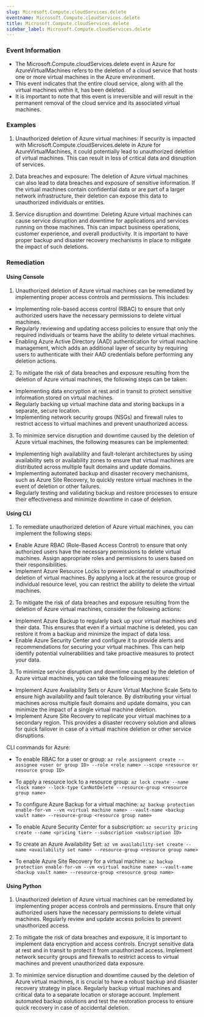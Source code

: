 ```yaml
--- 
slug: Microsoft.Compute.cloudServices.delete
eventname: Microsoft.Compute.cloudServices.delete
title: Microsoft.Compute.cloudServices.delete
sidebar_label: Microsoft.Compute.cloudServices.delete
---
```

                       
### Event Information

- The Microsoft.Compute.cloudServices.delete event in Azure for AzureVirtualMachines refers to the deletion of a cloud service that hosts one or more virtual machines in the Azure environment.
- This event indicates that the entire cloud service, along with all the virtual machines within it, has been deleted.
- It is important to note that this event is irreversible and will result in the permanent removal of the cloud service and its associated virtual machines.


### Examples

1. Unauthorized deletion of Azure virtual machines: If security is impacted with Microsoft.Compute.cloudServices.delete in Azure for AzureVirtualMachines, it could potentially lead to unauthorized deletion of virtual machines. This can result in loss of critical data and disruption of services.

2. Data breaches and exposure: The deletion of Azure virtual machines can also lead to data breaches and exposure of sensitive information. If the virtual machines contain confidential data or are part of a larger network infrastructure, their deletion can expose this data to unauthorized individuals or entities.

3. Service disruption and downtime: Deleting Azure virtual machines can cause service disruption and downtime for applications and services running on those machines. This can impact business operations, customer experience, and overall productivity. It is important to have proper backup and disaster recovery mechanisms in place to mitigate the impact of such deletions.

### Remediation

#### Using Console

1. Unauthorized deletion of Azure virtual machines can be remediated by implementing proper access controls and permissions. This includes:

- Implementing role-based access control (RBAC) to ensure that only authorized users have the necessary permissions to delete virtual machines.
- Regularly reviewing and updating access policies to ensure that only the required individuals or teams have the ability to delete virtual machines.
- Enabling Azure Active Directory (AAD) authentication for virtual machine management, which adds an additional layer of security by requiring users to authenticate with their AAD credentials before performing any deletion actions.

2. To mitigate the risk of data breaches and exposure resulting from the deletion of Azure virtual machines, the following steps can be taken:

- Implementing data encryption at rest and in transit to protect sensitive information stored on virtual machines.
- Regularly backing up virtual machine data and storing backups in a separate, secure location.
- Implementing network security groups (NSGs) and firewall rules to restrict access to virtual machines and prevent unauthorized access.

3. To minimize service disruption and downtime caused by the deletion of Azure virtual machines, the following measures can be implemented:

- Implementing high availability and fault-tolerant architectures by using availability sets or availability zones to ensure that virtual machines are distributed across multiple fault domains and update domains.
- Implementing automated backup and disaster recovery mechanisms, such as Azure Site Recovery, to quickly restore virtual machines in the event of deletion or other failures.
- Regularly testing and validating backup and restore processes to ensure their effectiveness and minimize downtime in case of deletion.

#### Using CLI

1. To remediate unauthorized deletion of Azure virtual machines, you can implement the following steps:

- Enable Azure RBAC (Role-Based Access Control) to ensure that only authorized users have the necessary permissions to delete virtual machines. Assign appropriate roles and permissions to users based on their responsibilities.
- Implement Azure Resource Locks to prevent accidental or unauthorized deletion of virtual machines. By applying a lock at the resource group or individual resource level, you can restrict the ability to delete the virtual machines.

2. To mitigate the risk of data breaches and exposure resulting from the deletion of Azure virtual machines, consider the following actions:

- Implement Azure Backup to regularly back up your virtual machines and their data. This ensures that even if a virtual machine is deleted, you can restore it from a backup and minimize the impact of data loss.
- Enable Azure Security Center and configure it to provide alerts and recommendations for securing your virtual machines. This can help identify potential vulnerabilities and take proactive measures to protect your data.

3. To minimize service disruption and downtime caused by the deletion of Azure virtual machines, you can take the following measures:

- Implement Azure Availability Sets or Azure Virtual Machine Scale Sets to ensure high availability and fault tolerance. By distributing your virtual machines across multiple fault domains and update domains, you can minimize the impact of a single virtual machine deletion.
- Implement Azure Site Recovery to replicate your virtual machines to a secondary region. This provides a disaster recovery solution and allows for quick failover in case of a virtual machine deletion or other service disruptions.

CLI commands for Azure:

- To enable RBAC for a user or group:
  `az role assignment create --assignee <user or group ID> --role <role name> --scope <resource or resource group ID>`

- To apply a resource lock to a resource group:
  `az lock create --name <lock name> --lock-type CanNotDelete --resource-group <resource group name>`

- To configure Azure Backup for a virtual machine:
  `az backup protection enable-for-vm --vm <virtual machine name> --vault-name <backup vault name> --resource-group <resource group name>`

- To enable Azure Security Center for a subscription:
  `az security pricing create --name <pricing tier> --subscription <subscription ID>`

- To create an Azure Availability Set:
  `az vm availability-set create --name <availability set name> --resource-group <resource group name>`

- To enable Azure Site Recovery for a virtual machine:
  `az backup protection enable-for-vm --vm <virtual machine name> --vault-name <backup vault name> --resource-group <resource group name>`

#### Using Python

1. Unauthorized deletion of Azure virtual machines can be remediated by implementing proper access controls and permissions. Ensure that only authorized users have the necessary permissions to delete virtual machines. Regularly review and update access policies to prevent unauthorized access.

2. To mitigate the risk of data breaches and exposure, it is important to implement data encryption and access controls. Encrypt sensitive data at rest and in transit to protect it from unauthorized access. Implement network security groups and firewalls to restrict access to virtual machines and prevent unauthorized data exposure.

3. To minimize service disruption and downtime caused by the deletion of Azure virtual machines, it is crucial to have a robust backup and disaster recovery strategy in place. Regularly backup virtual machines and critical data to a separate location or storage account. Implement automated backup solutions and test the restoration process to ensure quick recovery in case of accidental deletion.


 